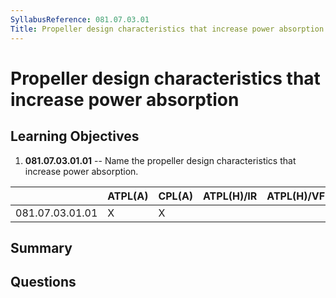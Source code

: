 ```yaml
---
SyllabusReference: 081.07.03.01
Title: Propeller design characteristics that increase power absorption
---
```


# Propeller design characteristics that increase power absorption

## Learning Objectives

1. **081.07.03.01.01** -- Name the propeller design characteristics that increase
   power absorption.

|                 | ATPL(A) | CPL(A) | ATPL(H)/IR | ATPL(H)/VFR | CPL(H) | IR  | CBIR(A) |
| --------------- | ------- | ------ | ---------- | ----------- | ------ | --- | ------- |
| 081.07.03.01.01 | X       | X      |            |             |        |     |         |

## Summary

## Questions
